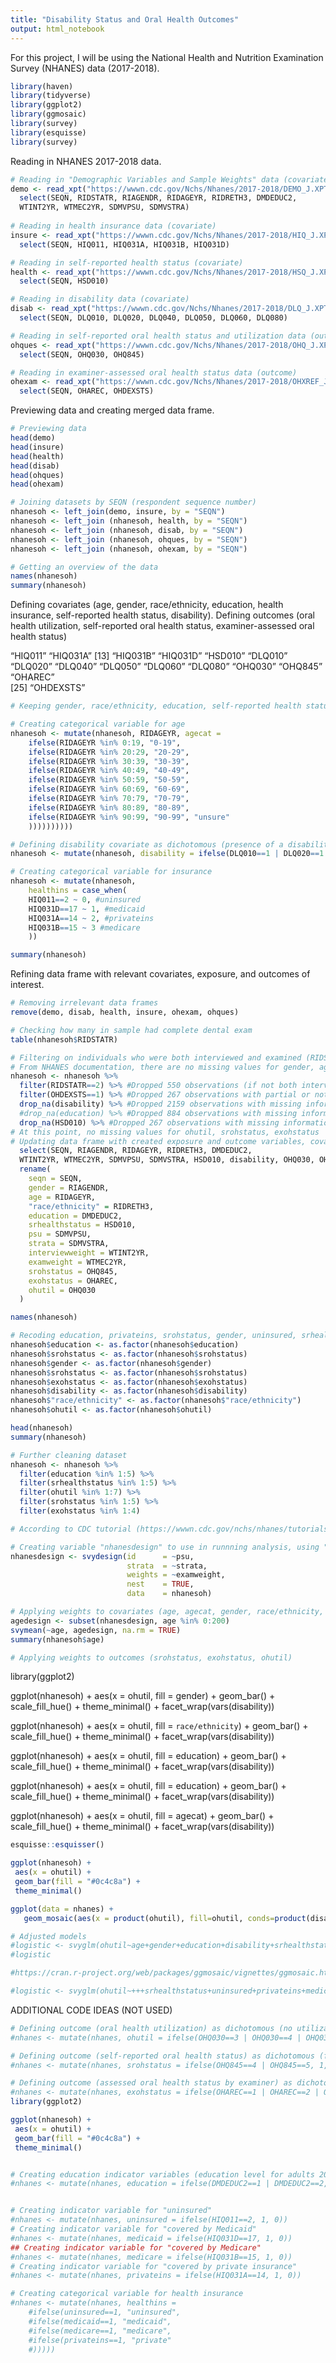 ```yaml
---
title: "Disability Status and Oral Health Outcomes"
output: html_notebook
---
```


For this project, I will be using the National Health and Nutrition Examination Survey (NHANES) data (2017-2018).

```r
library(haven)
library(tidyverse)
library(ggplot2)
library(ggmosaic)
library(survey)
library(esquisse)
library(survey)
```

Reading in NHANES 2017-2018 data.
```r
# Reading in "Demographic Variables and Sample Weights" data (covariates)
demo <- read_xpt("https://wwwn.cdc.gov/Nchs/Nhanes/2017-2018/DEMO_J.XPT") %>%
  select(SEQN, RIDSTATR, RIAGENDR, RIDAGEYR, RIDRETH3, DMDEDUC2,
  WTINT2YR, WTMEC2YR, SDMVPSU, SDMVSTRA)
  
# Reading in health insurance data (covariate)
insure <- read_xpt("https://wwwn.cdc.gov/Nchs/Nhanes/2017-2018/HIQ_J.XPT") %>%
  select(SEQN, HIQ011, HIQ031A, HIQ031B, HIQ031D)

# Reading in self-reported health status (covariate)
health <- read_xpt("https://wwwn.cdc.gov/Nchs/Nhanes/2017-2018/HSQ_J.XPT") %>%
  select(SEQN, HSD010)

# Reading in disability data (covariate)
disab <- read_xpt("https://wwwn.cdc.gov/Nchs/Nhanes/2017-2018/DLQ_J.XPT") %>%
  select(SEQN, DLQ010, DLQ020, DLQ040, DLQ050, DLQ060, DLQ080)

# Reading in self-reported oral health status and utilization data (outcome)
ohques <- read_xpt("https://wwwn.cdc.gov/Nchs/Nhanes/2017-2018/OHQ_J.XPT") %>%
  select(SEQN, OHQ030, OHQ845)

# Reading in examiner-assessed oral health status data (outcome)
ohexam <- read_xpt("https://wwwn.cdc.gov/Nchs/Nhanes/2017-2018/OHXREF_J.XPT") %>%
  select(SEQN, OHAREC, OHDEXSTS)
```

Previewing data and creating merged data frame.
```r
# Previewing data
head(demo)
head(insure)
head(health)
head(disab)
head(ohques)
head(ohexam)

# Joining datasets by SEQN (respondent sequence number)
nhanesoh <- left_join(demo, insure, by = "SEQN")
nhanesoh <- left_join (nhanesoh, health, by = "SEQN")
nhanesoh <- left_join (nhanesoh, disab, by = "SEQN")
nhanesoh <- left_join (nhanesoh, ohques, by = "SEQN")
nhanesoh <- left_join (nhanesoh, ohexam, by = "SEQN")
```

```r
# Getting an overview of the data
names(nhanesoh)
summary(nhanesoh)
```

Defining covariates (age, gender, race/ethnicity, education, health insurance, self-reported health status, disability).
Defining outcomes (oral health utilization, self-reported oral health status, examiner-assessed oral health status)

 "HIQ011"   "HIQ031A" 
[13] "HIQ031B"  "HIQ031D"  "HSD010"   "DLQ010"   "DLQ020"   "DLQ040"   "DLQ050"   "DLQ060"   "DLQ080"   "OHQ030"   "OHQ845"   "OHAREC"  
[25] "OHDEXSTS"
```r
# Keeping gender, race/ethnicity, education, self-reported health status "as-is" for now.

# Creating categorical variable for age
nhanesoh <- mutate(nhanesoh, RIDAGEYR, agecat =
    ifelse(RIDAGEYR %in% 0:19, "0-19",
    ifelse(RIDAGEYR %in% 20:29, "20-29",
    ifelse(RIDAGEYR %in% 30:39, "30-39",
    ifelse(RIDAGEYR %in% 40:49, "40-49",
    ifelse(RIDAGEYR %in% 50:59, "50-59",
    ifelse(RIDAGEYR %in% 60:69, "60-69",
    ifelse(RIDAGEYR %in% 70:79, "70-79",
    ifelse(RIDAGEYR %in% 80:89, "80-89",
    ifelse(RIDAGEYR %in% 90:99, "90-99", "unsure"
    ))))))))))

# Defining disability covariate as dichotomous (presence of a disability = 1, no disability = 0)
nhanesoh <- mutate(nhanesoh, disability = ifelse(DLQ010==1 | DLQ020==1 | DLQ040==1 | DLQ050==1 | DLQ060==1 | DLQ080==1, 1, 0))

# Creating categorical variable for insurance
nhanesoh <- mutate(nhanesoh,
    healthins = case_when(
    HIQ011==2 ~ 0, #uninsured
    HIQ031D==17 ~ 1, #medicaid
    HIQ031A==14 ~ 2, #privateins
    HIQ031B==15 ~ 3 #medicare
    ))

summary(nhanesoh)
```

Refining data frame with relevant covariates, exposure, and outcomes of interest.
```r
# Removing irrelevant data frames
remove(demo, disab, health, insure, ohexam, ohques)

# Checking how many in sample had complete dental exam
table(nhanesoh$RIDSTATR)

# Filtering on individuals who were both interviewed and examined (RIDSTATR), filtering on individuals who received complete dental exam (OHDEXSTS) 
# From NHANES documentation, there are no missing values for gender, age, race/ethnicity
nhanesoh <- nhanesoh %>%
  filter(RIDSTATR==2) %>% #Dropped 550 observations (if not both interviewed adn examined)
  filter(OHDEXSTS==1) %>% #Dropped 267 observations with partial or not done oral health exams
  drop_na(disability) %>% #Dropped 2159 observations with missing information on disability
  #drop_na(education) %>% #Dropped 884 observations with missing information on education
  drop_na(HSD010) %>% #Dropped 267 observations with missing information on self-reported health status
# At this point, no missing values for ohutil, srohstatus, exohstatus
# Updating data frame with created exposure and outcome variables, covariates (renamed), and relevant survey weights
  select(SEQN, RIAGENDR, RIDAGEYR, RIDRETH3, DMDEDUC2,
  WTINT2YR, WTMEC2YR, SDMVPSU, SDMVSTRA, HSD010, disability, OHQ030, OHQ845, OHAREC, healthins, agecat) %>%
  rename(
    seqn = SEQN,
    gender = RIAGENDR,
    age = RIDAGEYR,
    "race/ethnicity" = RIDRETH3,
    education = DMDEDUC2,
    srhealthstatus = HSD010,
    psu = SDMVPSU,
    strata = SDMVSTRA,
    interviewweight = WTINT2YR,
    examweight = WTMEC2YR,
    srohstatus = OHQ845,
    exohstatus = OHAREC,
    ohutil = OHQ030
  )

names(nhanesoh)

# Recoding education, privateins, srohstatus, gender, uninsured, srhealthstatus, exohstatus, medicaid, disability, race/ethnicity, medicare, ohutil to factor variables from numeric
nhanesoh$education <- as.factor(nhanesoh$education)
nhanesoh$srohstatus <- as.factor(nhanesoh$srohstatus)
nhanesoh$gender <- as.factor(nhanesoh$gender)
nhanesoh$srohstatus <- as.factor(nhanesoh$srohstatus)
nhanesoh$exohstatus <- as.factor(nhanesoh$exohstatus)
nhanesoh$disability <- as.factor(nhanesoh$disability)
nhanesoh$"race/ethnicity" <- as.factor(nhanesoh$"race/ethnicity")
nhanesoh$ohutil <- as.factor(nhanesoh$ohutil)

head(nhanesoh)
summary(nhanesoh)

# Further cleaning dataset
nhanesoh <- nhanesoh %>%
  filter(education %in% 1:5) %>%
  filter(srhealthstatus %in% 1:5) %>%
  filter(ohutil %in% 1:7) %>%
  filter(srohstatus %in% 1:5) %>%
  filter(exohstatus %in% 1:4)
```

```r
# According to CDC tutorial (https://wwwn.cdc.gov/nchs/nhanes/tutorials/Module3.aspx), since I am using both interview and exam data, I should use the MEC exam weight

# Creating variable "nhanesdesign" to use in runnning analysis, using "svydesign" to assign weights
nhanesdesign <- svydesign(id      = ~psu,
                          strata  = ~strata,
                          weights = ~examweight,
                          nest    = TRUE,
                          data    = nhanesoh)

# Applying weights to covariates (age, agecat, gender, race/ethnicity, education, srhealthstatus, disability, healthins)
agedesign <- subset(nhanesdesign, age %in% 0:200)
svymean(~age, agedesign, na.rm = TRUE)
summary(nhanesoh$age)

# Applying weights to outcomes (srohstatus, exohstatus, ohutil)

```

library(ggplot2)

ggplot(nhanesoh) +
 aes(x = ohutil, fill = gender) +
 geom_bar() +
 scale_fill_hue() +
 theme_minimal() +
 facet_wrap(vars(disability))

ggplot(nhanesoh) +
 aes(x = ohutil, fill = `race/ethnicity`) +
 geom_bar() +
 scale_fill_hue() +
 theme_minimal() +
 facet_wrap(vars(disability))

ggplot(nhanesoh) +
 aes(x = ohutil, fill = education) +
 geom_bar() +
 scale_fill_hue() +
 theme_minimal() +
 facet_wrap(vars(disability))

ggplot(nhanesoh) +
 aes(x = ohutil, fill = education) +
 geom_bar() +
 scale_fill_hue() +
 theme_minimal() +
 facet_wrap(vars(disability))

ggplot(nhanesoh) +
 aes(x = ohutil, fill = agecat) +
 geom_bar() +
 scale_fill_hue() +
 theme_minimal() +
 facet_wrap(vars(disability))



```r
esquisse::esquisser()
```




```r
ggplot(nhanesoh) +
 aes(x = ohutil) +
 geom_bar(fill = "#0c4c8a") +
 theme_minimal()
```





























```r
ggplot(data = nhanes) +
   geom_mosaic(aes(x = product(ohutil), fill=ohutil, conds=product(disability), na.rm=TRUE))
```


```r
# Adjusted models
#logistic <- svyglm(ohutil~age+gender+education+disability+srhealthstatus, design=as.svrepdesign(nhanesdesign), family=quasibinomial, return.replicates=TRUE)
#logistic

#https://cran.r-project.org/web/packages/ggmosaic/vignettes/ggmosaic.html

#logistic <- svyglm(ohutil~+++srhealthstatus+uninsured+privateins+medicaid+medicare+disability, #design=as.svrepdesign(nhanesdesign), family=quasibinomial, return.replicates=TRUE)

```


ADDITIONAL CODE IDEAS (NOT USED)


```r



# Defining outcome (oral health utilization) as dichotomous (no utilization of dental services in past year = 1, utilization in past year = 0)
#nhanes <- mutate(nhanes, ohutil = ifelse(OHQ030==3 | OHQ030==4 | OHQ030==5, 1, 0))

# Defining outcome (self-reported oral health status) as dichotomous (fair/poor self-reported oral health = 1, excellent/good/very good self-reported oral health = 0)
#nhanes <- mutate(nhanes, srohstatus = ifelse(OHQ845==4 | OHQ845==5, 1, 0))

# Defining outcome (assessed oral health status by examiner) as dichotomous (dental care needed, proxy of fair/poor oral health status = 1, dental care not needed, proxy of excellent/good/very good oral health status = 0)
#nhanes <- mutate(nhanes, exohstatus = ifelse(OHAREC==1 | OHAREC==2 | OHAREC==3, 1, 0))
library(ggplot2)

ggplot(nhanesoh) +
 aes(x = ohutil) +
 geom_bar(fill = "#0c4c8a") +
 theme_minimal()


# Creating education indicator variables (education level for adults 20+) (high less than high school = 1, high school or greater = 0)
#nhanes <- mutate(nhanes, education = ifelse(DMDEDUC2==1 | DMDEDUC2==2, 1, 0))


# Creating indicator variable for "uninsured"
#nhanes <- mutate(nhanes, uninsured = ifelse(HIQ011==2, 1, 0))
# Creating indicator variable for "covered by Medicaid"
#nhanes <- mutate(nhanes, medicaid = ifelse(HIQ031D==17, 1, 0))
## Creating indicator variable for "covered by Medicare"
#nhanes <- mutate(nhanes, medicare = ifelse(HIQ031B==15, 1, 0))
# Creating indicator variable for "covered by private insurance"
#nhanes <- mutate(nhanes, privateins = ifelse(HIQ031A==14, 1, 0))

# Creating categorical variable for health insurance
#nhanes <- mutate(nhanes, healthins =
    #ifelse(uninsured==1, "uninsured",
    #ifelse(medicaid==1, "medicaid",
    #ifelse(medicare==1, "medicare",
    #ifelse(privateins==1, "private"
    #)))))
```
